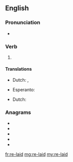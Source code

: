 {{also|relaid}}
==English==

===Pronunciation===
* {{IPA|/ˈɹileɪd/|lang=en}}

===Verb===
{{head|en|verb form}}

# {{en-past of|re-lay}}

====Translations====
{{trans-top|Simple past}}
* Dutch: {{t|nl|herlegde}}, {{t|nl|herlegden}}
{{trans-mid}}
* Esperanto: {{t|eo|remetis}}
{{trans-bottom}}

{{trans-top|Past participle}}
* Dutch: {{t|nl|herlegd}}
{{trans-mid}}
{{trans-bottom}}

===Anagrams===
* {{l|en|derail}}
* {{l|en|dialer}}
* {{l|en|laired}}
* {{l|en|railed}}
* {{l|en|redial}}
[[fr:re-laid]]
[[mg:re-laid]]
[[my:re-laid]]